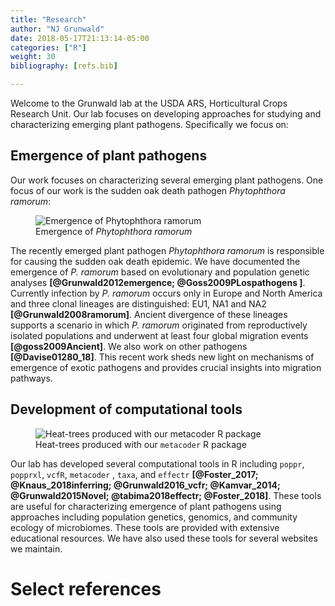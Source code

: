 ```yaml
---
title: "Research"
author: "NJ Grunwald"
date: 2018-05-17T21:13:14-05:00
categories: ["R"]
weight: 30
bibliography: [refs.bib]

---
```


Welcome to the Grunwald lab at the USDA ARS, Horticultural Crops Research Unit. Our lab focuses on developing approaches for studying and characterizing emerging plant pathogens. Specifically we focus on: 

## Emergence of plant pathogens

Our work focuses on characterizing several emerging plant pathogens. One focus of our work is the sudden oak death pathogen _Phytophthora ramorum_:

![Emergence of _Phytophthora ramorum_](static/img/ramorum emergence.png)

The recently emerged plant pathogen *Phytophthora ramorum* is responsible for causing the sudden oak death epidemic. We have  documented the emergence of *P. ramorum* based on evolutionary and population genetic analyses __[@Grunwald2012emergence;   @Goss2009PLospathogens ]__. Currently infection by *P. ramorum* occurs only in Europe and North America and three clonal lineages are distinguished: EU1, NA1 and NA2 __[@Grunwald2008ramorum]__. Ancient divergence of these lineages supports a scenario in which *P. ramorum* originated from reproductively isolated populations and underwent at least four global migration events __[@goss2009Ancient]__. We also work on other pathogens __[@Davise01280_18]__. This recent work sheds new light on mechanisms of emergence of exotic pathogens and provides crucial insights into migration pathways.

## Development of computational tools

![Heat-trees produced with our `metacoder` R package](/img/journal.pcbi.1005404.g005.PNG)

Our lab has developed several computational tools in R including `poppr`, `popprxl`, `vcfR`, `metacoder` , `taxa`, and `effectr` __[@Foster_2017; @Knaus_2018inferring; @Grunwald2016_vcfr; @Kamvar_2014; @Grunwald2015Novel; @tabima2018effectr; @Foster_2018]__. These tools are useful for characterizing emergence of plant pathogens using approaches including population genetics, genomics, and community ecology of microbiomes. These tools are provided with extensive educational resources. We have also used these tools for several websites we maintain.

# Select references